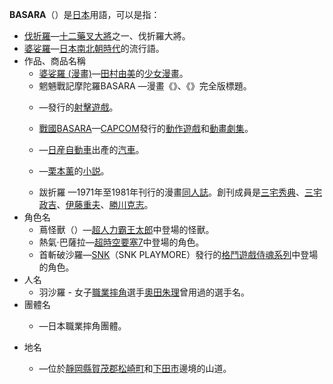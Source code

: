 '''BASARA'''（{{Lang|ja|ばさら／バサラ}}）是[[日本|日本]]用語，可以是指：
*[[伐折羅|伐折羅]]—[[十二藥叉大將|十二藥叉大將]]之一、伐折羅大將。
*[[婆娑羅|婆娑羅]]—[[日本南北朝時代|日本南北朝時代]]的流行語。
*作品、商品名稱
**[[婆娑羅_(漫畫)|婆娑羅 (漫畫)]]—[[田村由美|田村由美]]的[[少女漫畫|少女漫畫]]。
**魍魎戰記摩陀羅BASARA —漫畫《{{Tsl|ja|魍魎戦記MADARA|魍魎戰記MADARA}}》、《{{Tsl|ja|魍魎戦記MADARA摩陀羅弐|魍魎戰記MADARA摩陀羅弐}}》完全版標題。
**{{Tsl|ja|婆裟羅|婆裟羅 (電子遊戲)}}—{{Tsl|ja|ビスコ (ゲーム会社)|VISCO}}發行的[[射擊遊戲|射擊遊戲]]。
**[[戰國BASARA|戰國BASARA]]—[[CAPCOM|CAPCOM]]發行的[[動作遊戲|動作遊戲]]和[[動畫劇集|動畫劇集]]。
**{{Tsl|ja|日産・バサラ|BASSARA}}—[[日産自動車|日産自動車]]出產的[[汽車|汽車]]。
**{{Tsl|ja|バサラ (栗本薫)|婆裟羅 (栗本薰)}}—[[栗本薰|栗本薰]]的[[小説|小説]]。
** 跋折羅 —1971年至1981年刊行的漫畫[[同人誌|同人誌]]。創刊成員是[[三宅秀典|三宅秀典]]、[[三宅政吉|三宅政吉]]、[[伊藤重夫|伊藤重夫]]、[[勝川克志|勝川克志]]。
*角色名
**蔦怪獸（{{Lang|ja|バサラ}}）—[[超人力霸王太郎|超人力霸王太郎]]中登場的怪獸。
**熱氣·巴薩拉—[[超時空要塞7|超時空要塞7]]中登場的角色。
**首斬破沙羅—[[SNK|SNK]]（SNK PLAYMORE）發行的[[格鬥遊戲|格鬥遊戲]][[侍魂系列|侍魂系列]]中登場的角色。
*人名
**羽沙羅 - 女子[[職業摔角|職業摔角]]選手[[奧田朱理|奧田朱理]]曾用過的選手名。
*團體名
**{{Tsl|ja|プロレスリングBASARA|Pro-Wrestling BASARA}}—日本職業摔角團體。
*地名
**{{Tsl|ja|婆娑羅峠}}—位於[[靜岡縣|靜岡縣]][[賀茂郡|賀茂郡]][[松崎町|松崎町]]和[[下田市|下田市]]邊境{{Tsl|ja|静岡県道15号下田松崎線|靜岡縣道15號下田松崎線}}的山道。

{{disambiguation|cat=非中文名稱消歧義}}